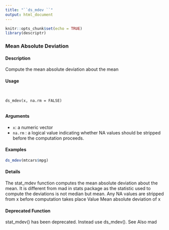 ```yaml
---
title: "``ds_mdev ``"
output: html_document
---
```


```r
knitr::opts_chunk$set(echo = TRUE)
library(descriptr)
```

### Mean Absolute Deviation

#### Description 
 
Compute the mean absolute deviation about the mean

#### Usage 

<pre><code>

ds_mdev(x, na.rm = FALSE)

</code></pre>

#### Arguments 
 
* ``x``: a numeric vector
* ``na.rm`` : a logical value indicating whether NA values should be stripped before the computation
proceeds.



#### Examples 
```r

ds_mdev(mtcars$mpg)
```
#### Details
The stat_mdev function computes the mean absolute deviation about the mean. It is different from
mad in stats package as the statistic used to compute the deviations is not median but mean. Any
NA values are stripped from x before computation takes place
Value
Mean absolute deviation of x

#### Deprecated Function
stat_mdev() has been deprecated. Instead use ds_mdev().
See Also
mad
